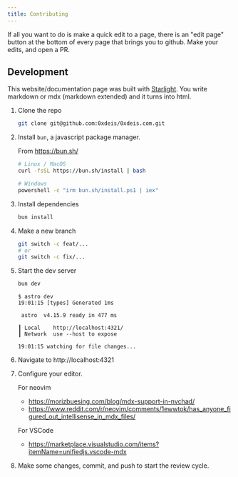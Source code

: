```yaml
---
title: Contributing
---
```



If all you want to do is make a quick edit to a page, there is an "edit page"
button at the bottom of every page that brings you to github. Make your edits,
and open a PR.

## Development

This website/documentation page was built with
[Starlight](https://starlight.astro.build/). You write markdown or mdx (markdown
extended) and it turns into html.

<Steps>

1. Clone the repo

   ```bash
   git clone git@github.com:0xdeis/0xdeis.com.git
   ```

2. Install `bun`, a javascript package manager.

   From https://bun.sh/

   ```bash
   # Linux / MacOS
   curl -fsSL https://bun.sh/install | bash

   # Windows
   powershell -c "irm bun.sh/install.ps1 | iex"
   ```

3. Install dependencies

   ```bash
   bun install
   ```

4. Make a new branch

   ```bash
   git switch -c feat/...
   # or
   git switch -c fix/...
   ```

5. Start the dev server

   ```bash
   bun dev
   ```

   ```
   $ astro dev
   19:01:15 [types] Generated 1ms

    astro  v4.15.9 ready in 477 ms

   ┃ Local    http://localhost:4321/
   ┃ Network  use --host to expose

   19:01:15 watching for file changes...
   ```

6. Navigate to http://localhost:4321

7. Configure your editor.

   For neovim

   - https://morizbuesing.com/blog/mdx-support-in-nvchad/
   - https://www.reddit.com/r/neovim/comments/1ewwtok/has_anyone_figured_out_intellisense_in_mdx_files/

   For VSCode

   - https://marketplace.visualstudio.com/items?itemName=unifiedjs.vscode-mdx

8. Make some changes, commit, and push to start the review cycle.

</Steps>
